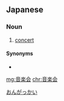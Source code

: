 {{also|音樂會|音乐会}}
==Japanese==
{{ja-kanjitab|おん|がく|k2=がっ|かい|yomi=on}}

===Noun===
{{ja-noun|おんがっかい|おんがくかい|kyu=音樂會}}

# [[concert]] {{gloss|a musical entertainment in which several voices or instruments take part}}

====Synonyms====
* {{ja-l|コンサート||konsāto}}

[[Category:ja:Music|おんがっかい]]

[[mg:音楽会]]
[[chr:音楽会]]